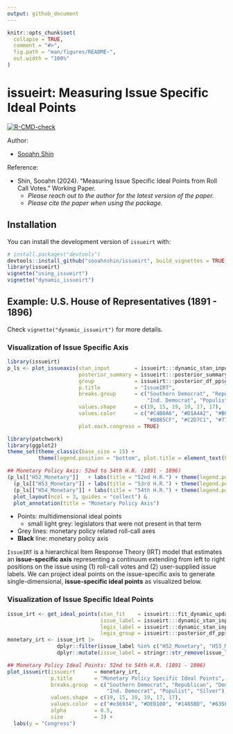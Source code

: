 ```yaml
---
output: github_document
---
```


<!-- README.md is generated from README.Rmd. Please edit that file -->

```r
knitr::opts_chunk$set(
  collapse = TRUE,
  comment = "#>",
  fig.path = "man/figures/README-",
  out.width = "100%"
)
```

# issueirt: Measuring Issue Specific Ideal Points

<!-- badges: start -->
[![R-CMD-check](https://github.com/sooahnshin/issueirt/actions/workflows/R-CMD-check.yaml/badge.svg)](https://github.com/sooahnshin/issueirt/actions/workflows/R-CMD-check.yaml)
<!-- badges: end -->

Author: 

- [Sooahn Shin](http://sooahnshin.com/)

Reference:

- Shin, Sooahn (2024). "Measuring Issue Specific Ideal Points from Roll Call Votes." Working Paper.
  - _Please reach out to the author for the latest version of the paper._
  - _Please cite the paper when using the package._

## Installation

You can install the development version of `issueirt` with:

```r
# install.packages("devtools")
devtools::install_github("sooahnshin/issueirt", build_vignettes = TRUE, dependencies = TRUE)
library(issueirt)
vignette("using_issueirt")
vignette("dynamic_issueirt")
```

## Example: U.S. House of Representatives (1891 - 1896)

Check `vignette("dynamic_issueirt")` for more details.

### Visualization of Issue Specific Axis

```r
library(issueirt)
p_ls <- plot_issueaxis(stan_input        = issueirt:::dynamic_stan_input, 
                       posterior_summary = issueirt:::posterior_summary_pp,
                       group             = issueirt:::posterior_df_pp$group, 
                       p.title           = "IssueIRT",
                       breaks.group      = c("Southern Democrat", "Republican", "Democrat", 
                                             "Ind. Democrat", "Populist", "Silver"), 
                       values.shape      = c(19, 15, 19, 19, 17, 17), 
                       values.color      = c("#C4B0A6", "#D1A4A2", "#B0AECF", 
                                             "#B8B5CF", "#C2D7C1", "#777777"),
                       plot.each.congress = TRUE)

library(patchwork)
library(ggplot2)
theme_set(theme_classic(base_size = 15) + 
          theme(legend.position = "bottom", plot.title = element_text(hjust = 0.5)))

## Monetary Policy Axis: 52nd to 54th H.R. (1891 - 1896)
(p_ls[["H52_Monetary"]]   + labs(title = "52nd H.R.") + theme(legend.position = "none")) +
  (p_ls[["H53_Monetary"]] + labs(title = "53rd H.R.") + theme(legend.position = "bottom")) +
  (p_ls[["H54_Monetary"]] + labs(title = "54th H.R.") + theme(legend.position = "none")) +
  plot_layout(ncol = 3, guides = "collect") &
  plot_annotation(title = "Monetary Policy Axis")
```

- Points: multidimensional ideal points
  - small light grey: legislators that were not present in that term
- Grey lines: monetary policy related roll-call axes 
- **Black** line: monetary policy axis

`IssueIRT` is a hierarchical Item Response Theory (IRT) model that estimates an **issue-specific axis** representing a continuum extending from left to right positions on the issue using (1) roll-call votes and (2) user-supplied issue labels.
We can project ideal points on the issue-specific axis to generate single-dimensional, **issue-specific ideal points** as visualized below.

### Visualization of Issue Specific Ideal Points

```r
issue_irt <- get_ideal_points(stan_fit    = issueirt:::fit_dynamic_updated, 
                              issue_label = issueirt:::dynamic_stan_input$misc$issue_code_df$codebook$label,
                              legis_label = issueirt:::dynamic_stan_input$misc$legis_term, 
                              legis_group = issueirt:::posterior_df_pp$group)
monetary_irt <- issue_irt |> 
                dplyr::filter(issue_label %in% c("H52_Monetary", "H53_Monetary", "H54_Monetary")) |>
                dplyr::mutate(issue_label = stringr::str_remove(issue_label, "_Monetary"))

## Monetary Policy Ideal Points: 52nd to 54th H.R. (1891 - 1896)
plot_issueirt(issueirt      = monetary_irt, 
              p.title       = "Monetary Policy Specific Ideal Points",
              breaks.group  = c("Southern Democrat", "Republican", "Democrat", 
                                "Ind. Democrat", "Populist", "Silver"), 
              values.shape  = c(19, 15, 19, 19, 17, 17), 
              values.color  = c("#e36934", "#DE0100", "#1405BD", "#635FBD", "#62bd6d", "#777777"),
              alpha         = 0.5, 
              size          = 3) +
  labs(y = "Congress")
```
